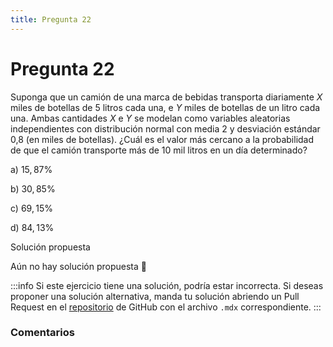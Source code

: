```yaml
---
title: Pregunta 22
---
```



# Pregunta 22

Suponga que un camión de una marca de bebidas transporta diariamente $X$ miles de botellas de 5 litros cada una, e $Y$ miles de botellas de un litro cada una. Ambas cantidades $X$ e $Y$ se modelan como variables aleatorias independientes con distribución normal con media 2 y desviación estándar 0,8 (en miles de botellas).
¿Cuál es el valor más cercano a la probabilidad de que el camión transporte más de 10 mil litros en un día determinado?

a) $15,87 \%$

b) $30,85 \%$

c) $69,15 \%$

d) $84,13 \%$

<MDXDetails>
<summary>Solución propuesta</summary>

Aún no hay solución propuesta 🥲

:::info 
Si este ejercicio tiene una solución, podría estar incorrecta. Si deseas proponer una solución alternativa, manda tu solución abriendo
un Pull Request en el [repositorio](https://github.com/crow-rojas/apuntes-fundamentals/pulls) de GitHub con el archivo
`.mdx` correspondiente. 
:::

</MDXDetails>

### Comentarios

<Disqus
  url="https://crow-rojas.github.io/apuntes-fundamentals/docs/mathematics/probability-and-statistics/exercises/2017-2/p22"
  identifier="docs/mathematics/probability-and-statistics/exercises/2017-2/p22"
  title="2017-2 Probabilidades y Estadística - Pregunta 22"
/>
